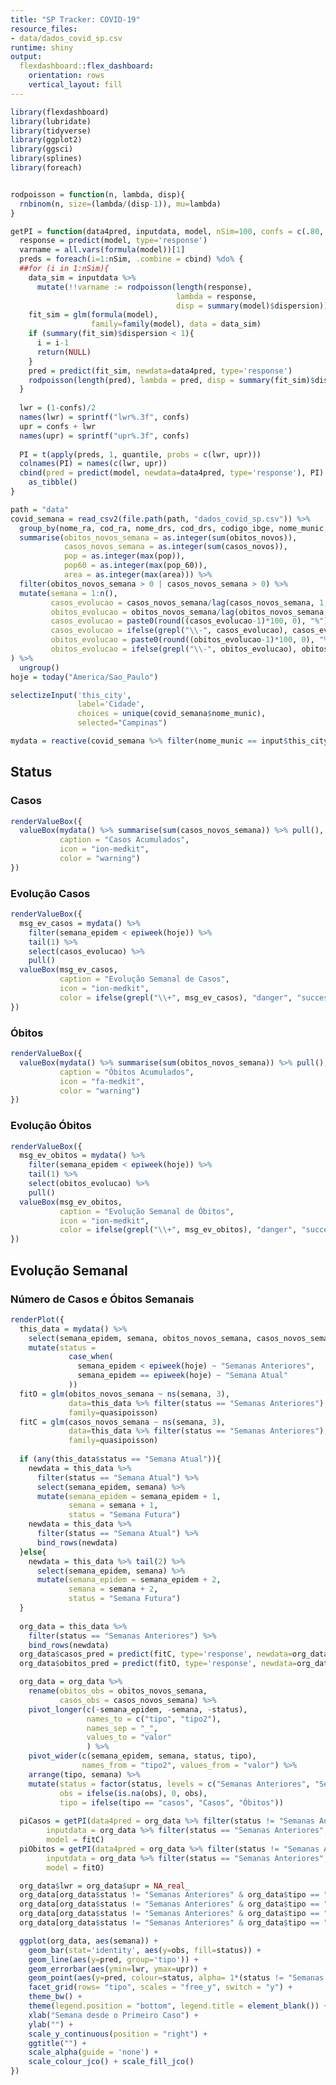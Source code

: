 ```yaml
---
title: "SP Tracker: COVID-19"
resource_files:
- data/dados_covid_sp.csv
runtime: shiny
output:
  flexdashboard::flex_dashboard:
    orientation: rows
    vertical_layout: fill
---
```


```r
library(flexdashboard)
library(lubridate)
library(tidyverse)
library(ggplot2)
library(ggsci)
library(splines)
library(foreach)


rodpoisson = function(n, lambda, disp){
  rnbinom(n, size=(lambda/(disp-1)), mu=lambda)
}

getPI = function(data4pred, inputdata, model, nSim=100, confs = c(.80, .90, .95)){
  response = predict(model, type='response')
  varname = all.vars(formula(model))[1]
  preds = foreach(i=1:nSim, .combine = cbind) %do% {
  ##for (i in 1:nSim){
    data_sim = inputdata %>%
      mutate(!!varname := rodpoisson(length(response),
                                     lambda = response,
                                     disp = summary(model)$dispersion))
    fit_sim = glm(formula(model),
                  family=family(model), data = data_sim)
    if (summary(fit_sim)$dispersion < 1){
      i = i-1
      return(NULL)
    }
    pred = predict(fit_sim, newdata=data4pred, type='response')
    rodpoisson(length(pred), lambda = pred, disp = summary(fit_sim)$dispersion)
  }
  
  lwr = (1-confs)/2
  names(lwr) = sprintf("lwr%.3f", confs)
  upr = confs + lwr
  names(upr) = sprintf("upr%.3f", confs)
  
  PI = t(apply(preds, 1, quantile, probs = c(lwr, upr)))
  colnames(PI) = names(c(lwr, upr))
  cbind(pred = predict(model, newdata=data4pred, type='response'), PI) %>% 
    as_tibble()
}

```

```r
path = "data"
covid_semana = read_csv2(file.path(path, "dados_covid_sp.csv")) %>%
  group_by(nome_ra, cod_ra, nome_drs, cod_drs, codigo_ibge, nome_munic, semana_epidem) %>% 
  summarise(obitos_novos_semana = as.integer(sum(obitos_novos)),
            casos_novos_semana = as.integer(sum(casos_novos)),
            pop = as.integer(max(pop)),
            pop60 = as.integer(max(pop_60)),
            area = as.integer(max(area))) %>% 
  filter(obitos_novos_semana > 0 | casos_novos_semana > 0) %>% 
  mutate(semana = 1:n(),
         casos_evolucao = casos_novos_semana/lag(casos_novos_semana, 1, 0),
         obitos_evolucao = obitos_novos_semana/lag(obitos_novos_semana, 1, 0),
         casos_evolucao = paste0(round((casos_evolucao-1)*100, 0), "%"),
         casos_evolucao = ifelse(grepl("\\-", casos_evolucao), casos_evolucao, paste0("+", casos_evolucao)),
         obitos_evolucao = paste0(round((obitos_evolucao-1)*100, 0), "%"),
         obitos_evolucao = ifelse(grepl("\\-", obitos_evolucao), obitos_evolucao, paste0("+", obitos_evolucao))
) %>% 
  ungroup()
hoje = today("America/Sao_Paulo")
```


```r
selectizeInput('this_city',
               label='Cidade',
               choices = unique(covid_semana$nome_munic),
               selected="Campinas")
```

```r
mydata = reactive(covid_semana %>% filter(nome_munic == input$this_city))
```

Status
---------------------

### Casos

```r
renderValueBox({
  valueBox(mydata() %>% summarise(sum(casos_novos_semana)) %>% pull(),
           caption = "Casos Acumulados",
           icon = "ion-medkit",
           color = "warning")
})
```

### Evolução Casos

```r
renderValueBox({
  msg_ev_casos = mydata() %>%
    filter(semana_epidem < epiweek(hoje)) %>%
    tail(1) %>%
    select(casos_evolucao) %>%
    pull()
  valueBox(msg_ev_casos,
           caption = "Evolução Semanal de Casos",
           icon = "ion-medkit",
           color = ifelse(grepl("\\+", msg_ev_casos), "danger", "success"))
})
```

### Óbitos

```r
renderValueBox({
  valueBox(mydata() %>% summarise(sum(obitos_novos_semana)) %>% pull(),
           caption = "Óbitos Acumulados",
           icon = "fa-medkit",
           color = "warning")
})
```

### Evolução Óbitos

```r
renderValueBox({
  msg_ev_obitos = mydata() %>%
    filter(semana_epidem < epiweek(hoje)) %>%
    tail(1) %>%
    select(obitos_evolucao) %>%
    pull()
  valueBox(msg_ev_obitos,
           caption = "Evolução Semanal de Óbitos",
           icon = "ion-medkit",
           color = ifelse(grepl("\\+", msg_ev_obitos), "danger", "success"))
})
```

Evolução Semanal
-----------------------

### Número de Casos e Óbitos Semanais

```r
renderPlot({
  this_data = mydata() %>%
    select(semana_epidem, semana, obitos_novos_semana, casos_novos_semana) %>% 
    mutate(status =
             case_when(
               semana_epidem < epiweek(hoje) ~ "Semanas Anteriores",
               semana_epidem == epiweek(hoje) ~ "Semana Atual"
             ))
  fitO = glm(obitos_novos_semana ~ ns(semana, 3),
             data=this_data %>% filter(status == "Semanas Anteriores"),
             family=quasipoisson)
  fitC = glm(casos_novos_semana ~ ns(semana, 3),
             data=this_data %>% filter(status == "Semanas Anteriores"),
             family=quasipoisson)
  
  if (any(this_data$status == "Semana Atual")){
    newdata = this_data %>%
      filter(status == "Semana Atual") %>%
      select(semana_epidem, semana) %>%
      mutate(semana_epidem = semana_epidem + 1,
             semana = semana + 1,
             status = "Semana Futura")
    newdata = this_data %>%
      filter(status == "Semana Atual") %>%
      bind_rows(newdata)
  }else{
    newdata = this_data %>% tail(2) %>%
      select(semana_epidem, semana) %>%
      mutate(semana_epidem = semana_epidem + 2,
             semana = semana + 2,
             status = "Semana Futura")
  }
  
  org_data = this_data %>%
    filter(status == "Semanas Anteriores") %>% 
    bind_rows(newdata)
  org_data$casos_pred = predict(fitC, type='response', newdata=org_data)
  org_data$obitos_pred = predict(fitO, type='response', newdata=org_data)

  org_data = org_data %>%
    rename(obitos_obs = obitos_novos_semana,
           casos_obs = casos_novos_semana) %>% 
    pivot_longer(c(-semana_epidem, -semana, -status),
                 names_to = c("tipo", "tipo2"),
                 names_sep = "_",
                 values_to = "valor"
                 ) %>% 
    pivot_wider(c(semana_epidem, semana, status, tipo),
                names_from = "tipo2", values_from = "valor") %>%
    arrange(tipo, semana) %>% 
    mutate(status = factor(status, levels = c("Semanas Anteriores", "Semana Atual", "Semana Futura"), ordered=TRUE),
           obs = ifelse(is.na(obs), 0, obs),
           tipo = ifelse(tipo == "casos", "Casos", "Óbitos"))
  
  piCasos = getPI(data4pred = org_data %>% filter(status != "Semanas Anteriores", tipo == "Casos"),
        inputdata = org_data %>% filter(status == "Semanas Anteriores", tipo == "Casos"),
        model = fitC)
  piObitos = getPI(data4pred = org_data %>% filter(status != "Semanas Anteriores", tipo == "Óbitos"),
        inputdata = org_data %>% filter(status == "Semanas Anteriores", tipo == "Óbitos"),
        model = fitO)

  org_data$lwr = org_data$upr = NA_real_
  org_data[org_data$status != "Semanas Anteriores" & org_data$tipo == "Casos", 'lwr'] = piCasos$lwr0.950
  org_data[org_data$status != "Semanas Anteriores" & org_data$tipo == "Casos", 'upr'] = piCasos$upr0.950
  org_data[org_data$status != "Semanas Anteriores" & org_data$tipo == "Óbitos", 'lwr'] = piObitos$lwr0.950
  org_data[org_data$status != "Semanas Anteriores" & org_data$tipo == "Óbitos", 'upr'] = piObitos$upr0.950

  ggplot(org_data, aes(semana)) +
    geom_bar(stat='identity', aes(y=obs, fill=status)) +
    geom_line(aes(y=pred, group='tipo')) +
    geom_errorbar(aes(ymin=lwr, ymax=upr)) +
    geom_point(aes(y=pred, colour=status, alpha= 1*(status != "Semanas Anteriores"))) +
    facet_grid(rows= "tipo", scales = "free_y", switch = "y") +
    theme_bw() +
    theme(legend.position = "bottom", legend.title = element_blank()) +
    xlab("Semana desde o Primeiro Caso") +
    ylab("") +
    scale_y_continuous(position = "right") +
    ggtitle("") +
    scale_alpha(guide = 'none') +
    scale_colour_jco() + scale_fill_jco()
})
```
